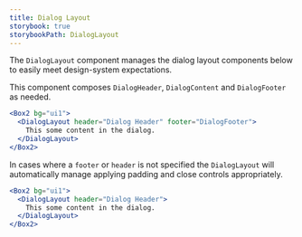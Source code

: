```yaml
---
title: Dialog Layout
storybook: true
storybookPath: DialogLayout
---
```


The `DialogLayout` component manages the dialog layout components below to easily meet design-system expectations.

This component composes `DialogHeader`, `DialogContent` and `DialogFooter` as needed.

```jsx
<Box2 bg="ui1">
  <DialogLayout header="Dialog Header" footer="DialogFooter">
    This some content in the dialog.
  </DialogLayout>
</Box2>
```

In cases where a `footer` or `header` is not specified the `DialogLayout` will automatically manage applying padding and close controls appropriately.

```jsx
<Box2 bg="ui1">
  <DialogLayout header="Dialog Header">
    This some content in the dialog.
  </DialogLayout>
</Box2>
```
